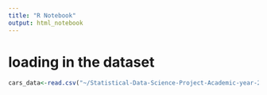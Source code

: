 ```yaml
---
title: "R Notebook"
output: html_notebook
---
```

# loading in the dataset
```r
cars_data<-read.csv("~/Statistical-Data-Science-Project-Academic-year-2022-2023/cars_data")
```

